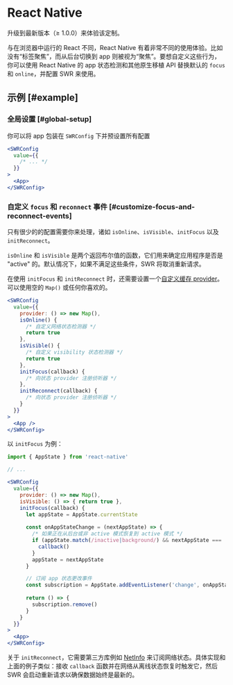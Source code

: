 
# React Native

<Callout>
  升级到最新版本（≥ 1.0.0）来体验该定制。
</Callout>

与在浏览器中运行的 React 不同，React Native 有着非常不同的使用体验。比如没有“标签聚焦”，而从后台切换到 app 则被视为“聚焦”。要想自定义这些行为，你可以使用 React Native 的 app 状态检测和其他原生移植 API 替换默认的 `focus` 和 `online`，并配置 SWR 来使用。

## 示例 [#example]

### 全局设置 [#global-setup]

你可以将 app 包装在 `SWRConfig` 下并预设置所有配置

```jsx
<SWRConfig 
  value={{
    /* ... */
  }}
>
  <App>
</SWRConfig>
```

### 自定义 `focus` 和 `reconnect` 事件 [#customize-focus-and-reconnect-events]

只有很少的的配置需要你来处理，诸如 `isOnline`、`isVisible`、`initFocus` 以及 `initReconnect`。

`isOnline` 和 `isVisible` 是两个返回布尔值的函数，它们用来确定应用程序是否是 "active" 的。默认情况下，如果不满足这些条件，SWR 将取消重新请求。

在使用 `initFocus` 和 `initReconnect` 时，还需要设置一个[自定义缓存 provider](/docs/advanced/cache)。可以使用空的 `Map()` 或任何你喜欢的。

```jsx
<SWRConfig
  value={{
    provider: () => new Map(),
    isOnline() {
      /* 自定义网络状态检测器 */
      return true
    },
    isVisible() {
      /* 自定义 visibility 状态检测器 */
      return true
    },
    initFocus(callback) {
      /* 向状态 provider 注册侦听器 */
    },
    initReconnect(callback) {
      /* 向状态 provider 注册侦听器 */
    }
  }}
>
  <App />
</SWRConfig>
```

以 `initFocus` 为例：

```jsx
import { AppState } from 'react-native'

// ...

<SWRConfig
  value={{
    provider: () => new Map(),
    isVisible: () => { return true },
    initFocus(callback) {
      let appState = AppState.currentState
      
      const onAppStateChange = (nextAppState) => {
        /* 如果正在从后台或非 active 模式恢复到 active 模式 */
        if (appState.match(/inactive|background/) && nextAppState === 'active') {
          callback()
        }
        appState = nextAppState
      }

      // 订阅 app 状态更改事件
      const subscription = AppState.addEventListener('change', onAppStateChange)
      
      return () => {
        subscription.remove()
      }
    }
  }}
>
  <App>
</SWRConfig>
```

关于 `initReconnect`，它需要第三方库例如 [NetInfo](https://github.com/react-native-netinfo/react-native-netinfo) 来订阅网络状态。具体实现和上面的例子类似：接收 `callback` 函数并在网络从离线状态恢复时触发它，然后 SWR 会启动重新请求以确保数据始终是最新的。

